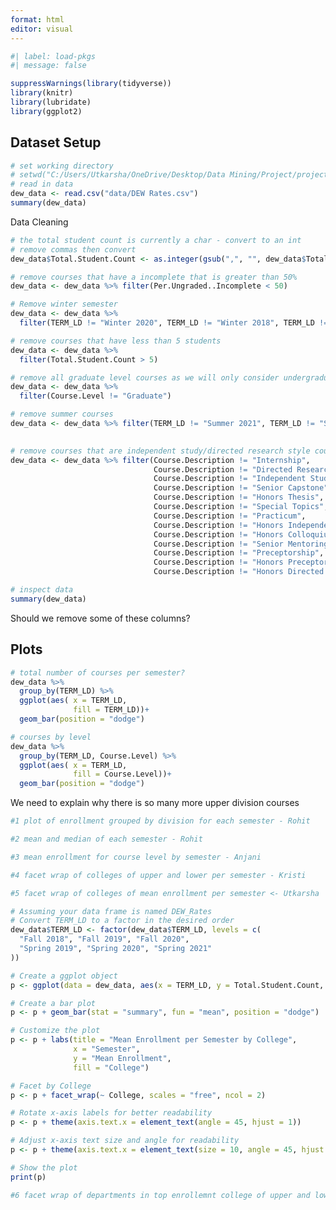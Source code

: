 ```yaml
---
format: html
editor: visual
---
```


```r
#| label: load-pkgs
#| message: false

suppressWarnings(library(tidyverse))
library(knitr)
library(lubridate)
library(ggplot2)
```

## Dataset Setup

```r
# set working directory
# setwd("C:/Users/Utkarsha/OneDrive/Desktop/Data Mining/Project/project-final-The-Null-Wranglers")
# read in data
dew_data <- read.csv("data/DEW Rates.csv")
summary(dew_data)

```

Data Cleaning

```r
# the total student count is currently a char - convert to an int
# remove commas then convert
dew_data$Total.Student.Count <- as.integer(gsub(",", "", dew_data$Total.Student.Count))
```

```r
# remove courses that have a incomplete that is greater than 50%
dew_data <- dew_data %>% filter(Per.Ungraded..Incomplete < 50)
```

```r
# Remove winter semester
dew_data <- dew_data %>% 
  filter(TERM_LD != "Winter 2020", TERM_LD != "Winter 2018", TERM_LD != "Winter 2019")
```

```r
# remove courses that have less than 5 students
dew_data <- dew_data %>% 
  filter(Total.Student.Count > 5)
```

```r
# remove all graduate level courses as we will only consider undergraduate course 
dew_data <- dew_data %>% 
  filter(Course.Level != "Graduate")
```

```r
# remove summer courses
dew_data <- dew_data %>% filter(TERM_LD != "Summer 2021", TERM_LD != "Summer 2020", TERM_LD != "Summer 2019")
                              
```

```r
# remove courses that are independent study/directed research style courses
dew_data <- dew_data %>% filter(Course.Description != "Internship",
                                Course.Description != "Directed Research",
                                Course.Description != "Independent Study",
                                Course.Description != "Senior Capstone",
                                Course.Description != "Honors Thesis",
                                Course.Description != "Special Topics",
                                Course.Description != "Practicum",
                                Course.Description != "Honors Independent Study", 
                                Course.Description != "Honors Colloquium",
                                Course.Description != "Senior Mentoring Workshop", 
                                Course.Description != "Preceptorship",
                                Course.Description != "Honors Preceptorship",
                                Course.Description != "Honors Directed Research")

```

```r
# inspect data
summary(dew_data)
```

Should we remove some of these columns?

## Plots

```r
# total number of courses per semester?
dew_data %>% 
  group_by(TERM_LD) %>% 
  ggplot(aes( x = TERM_LD,
              fill = TERM_LD))+
  geom_bar(position = "dodge")
```

```r
# courses by level
dew_data %>% 
  group_by(TERM_LD, Course.Level) %>% 
  ggplot(aes( x = TERM_LD,
              fill = Course.Level))+
  geom_bar(position = "dodge")
```

We need to explain why there is so many more upper division courses

```r
#1 plot of enrollment grouped by division for each semester - Rohit
```

```r
#2 mean and median of each semester - Rohit

```

```r
#3 mean enrollment for course level by semester - Anjani

```

```r
#4 facet wrap of colleges of upper and lower per semester - Kristi
```

```r
#5 facet wrap of colleges of mean enrollment per semester <- Utkarsha

# Assuming your data frame is named DEW_Rates
# Convert TERM_LD to a factor in the desired order
dew_data$TERM_LD <- factor(dew_data$TERM_LD, levels = c(
  "Fall 2018", "Fall 2019", "Fall 2020",
  "Spring 2019", "Spring 2020", "Spring 2021"
))

# Create a ggplot object
p <- ggplot(data = dew_data, aes(x = TERM_LD, y = Total.Student.Count, fill = College))

# Create a bar plot
p <- p + geom_bar(stat = "summary", fun = "mean", position = "dodge")

# Customize the plot
p <- p + labs(title = "Mean Enrollment per Semester by College",
              x = "Semester",
              y = "Mean Enrollment",
              fill = "College")

# Facet by College
p <- p + facet_wrap(~ College, scales = "free", ncol = 2)

# Rotate x-axis labels for better readability
p <- p + theme(axis.text.x = element_text(angle = 45, hjust = 1))

# Adjust x-axis text size and angle for readability
p <- p + theme(axis.text.x = element_text(size = 10, angle = 45, hjust = 1))

# Show the plot
print(p)

```

```r
#6 facet wrap of departments in top enrollemnt college of upper and lower per semester <- Dong

```
